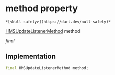 # method property

    *[<Null safety>](https://dart.dev/null-safety)*

[HMSUpdateListenerMethod](../../hmssdk_flutter/HMSUpdateListenerMethod-class) method

_final_

## Implementation

```dart
final HMSUpdateListenerMethod method;


```
